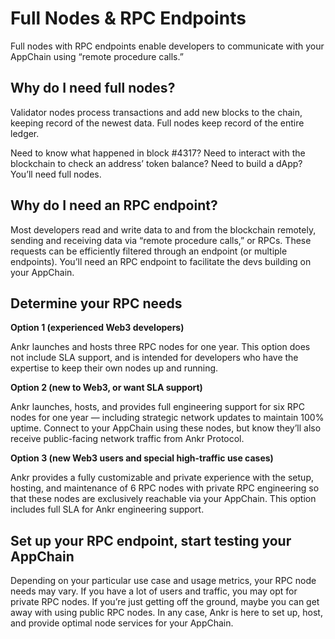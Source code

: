 # Full Nodes & RPC Endpoints
Full nodes with RPC endpoints enable developers to communicate with your AppChain using “remote procedure calls.”

## Why do I need full nodes?
Validator nodes process transactions and add new blocks to the chain, keeping record of the newest data. 
Full nodes keep record of the entire ledger. 

Need to know what happened in block #4317? Need to interact with the blockchain to check an address’ token balance? Need to build a dApp? You’ll need full nodes.

## Why do I need an RPC endpoint?
Most developers read and write data to and from the blockchain remotely, sending and receiving data via “remote procedure calls,” or RPCs. 
These requests can be efficiently filtered through an endpoint (or multiple endpoints). 
You’ll need an RPC endpoint to facilitate the devs building on your AppChain.

## Determine your RPC needs
**Option 1 (experienced Web3 developers)**

Ankr launches and hosts three RPC nodes for one year. This option does not include SLA support, and is intended for developers who have the expertise to keep their own nodes up and running.

**Option 2 (new to Web3, or want SLA support)**

Ankr launches, hosts, and provides full engineering support for six RPC nodes for one year — including strategic network updates to maintain 100% uptime. 
Connect to your AppChain using these nodes, but know they’ll also receive public-facing network traffic from Ankr Protocol.

**Option 3 (new Web3 users and special high-traffic use cases)**

Ankr provides a fully customizable and private experience with the setup, hosting, and maintenance of 6 RPC nodes with private RPC engineering so that these nodes are exclusively reachable via your AppChain. 
This option includes full SLA for Ankr engineering support.

## Set up your RPC endpoint, start testing your AppChain
Depending on your particular use case and usage metrics, your RPC node needs may vary. 
If you have a lot of users and traffic, you may opt for private RPC nodes. 
If you’re just getting off the ground, maybe you can get away with using public RPC nodes. 
In any case, Ankr is here to set up, host, and provide optimal node services for your AppChain.
